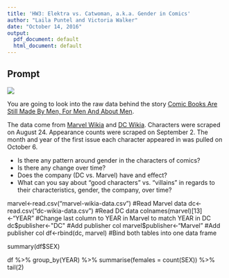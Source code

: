 ```yaml
---
title: 'HW3: Elektra vs. Catwoman, a.k.a. Gender in Comics'
author: "Laila Puntel and Victoria Walker"
date: "October 14, 2016"
output:
  pdf_document: default
  html_document: default
---
```


## Prompt

![](images/DC_Versus_Marvel_1.jpg)

You are going to look into the raw data behind the story [Comic Books Are Still Made By Men, For Men And About Men](http://fivethirtyeight.com/features/women-in-comic-books/). 

The data come from [Marvel Wikia](http://marvel.wikia.com/Main_Page) and [DC Wikia](http://dc.wikia.com/wiki/Main_Page). Characters were scraped on August 24. Appearance counts were scraped on September 2. The month and year of the first issue each character appeared in was pulled on October 6.



- Is there any pattern around gender in the characters of comics?
- Is there any change over time?
- Does the company (DC vs. Marvel) have and effect?
- What can you say about "good characters" vs. "villains" in regards to their characteristics, gender, the company, over time?




marvel<-read.csv("marvel-wikia-data.csv") #Read Marvel data
dc<-read.csv("dc-wikia-data.csv") #Read DC data
colnames(marvel)[13]<-"YEAR" #Change last column to YEAR in Marvel to match YEAR in DC
dc$publisher<-"DC" #Add publisher col
marvel$publisher<-"Marvel" #Add publisher col
df<-rbind(dc, marvel) #Bind both tables into one data frame



summary(df$SEX)

df %>%
  group_by(YEAR) %>%
  summarise(females = count(SEX)) %>% 
  tail(2)



